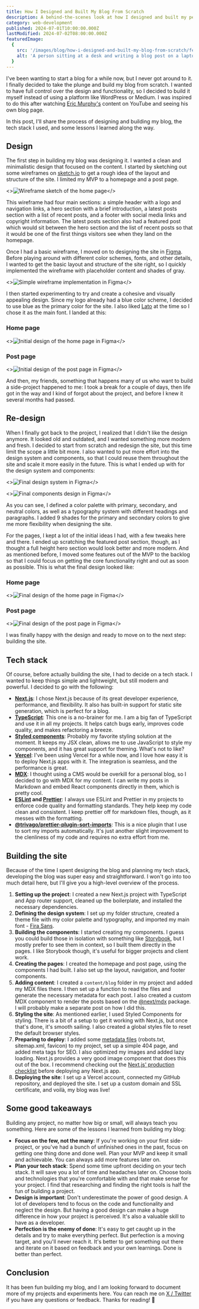 ```yaml
---
title: How I Designed and Built My Blog From Scratch
description: A behind-the-scenes look at how I designed and built my personal blog from scratch, sharing lessons learned, tech stack decisions, and design tips.
category: web-development
published: 2024-07-01T10:00:00.000Z
lastModified: 2024-07-02T08:00:00.000Z
featuredImage:
  {
    src: '/images/blog/how-i-designed-and-built-my-blog-from-scratch/featured-image.webp',
    alt: 'A person sitting at a desk and writing a blog post on a laptop',
  }
---
```


I've been wanting to start a blog for a while now, but I never got around to it. I finally decided to take the plunge and build my blog from scratch. I wanted to have full control over the design and functionality, so I decided to build it myself instead of using a platform like WordPress or Medium. I was inspired to do this after watching [Eric Murphy's](https://ericmurphy.xyz/) content on YouTube and seeing his own blog page.

In this post, I'll share the process of designing and building my blog, the tech stack I used, and some lessons I learned along the way.

## Design

The first step in building my blog was designing it. I wanted a clean and minimalistic design that focused on the content. I started by sketching out some wireframes on [sketch.io](https://sketch.io/) to get a rough idea of the layout and structure of the site. I limited my MVP to a homepage and a post page.

<>![Wireframe sketch of the home page](/images/blog/how-i-designed-and-built-my-blog-from-scratch/wireframe-sketch.webp 'Wireframe sketch of the home page')</>

This wireframe had four main sections: a simple header with a logo and navigation links, a hero section with a brief introduction, a latest posts section with a list of recent posts, and a footer with social media links and copyright information. The latest posts section also had a featured post which would sit between the hero section and the list of recent posts so that it would be one of the first things visitors see when they land on the homepage.

Once I had a basic wireframe, I moved on to designing the site in [Figma](https://www.figma.com). Before playing around with different color schemes, fonts, and other details, I wanted to get the basic layout and structure of the site right, so I quickly implemented the wireframe with placeholder content and shades of gray.

<>![Simple wireframe implementation in Figma](/images/blog/how-i-designed-and-built-my-blog-from-scratch/wireframe-implementation.webp 'Simple wireframe implementation in Figma')</>

I then started experimenting to try and create a cohesive and visually appealing design. Since my logo already had a blue color scheme, I decided to use blue as the primary color for the site. I also liked [Lato](https://www.1001fonts.com/lato-font.html) at the time so I chose it as the main font. I landed at this:

### Home page

<>![Initial design of the home page in Figma](/images/blog/how-i-designed-and-built-my-blog-from-scratch/initial-design-home-page.webp 'Initial design of the home page in Figma')</>

### Post page

<>![Initial design of the post page in Figma](/images/blog/how-i-designed-and-built-my-blog-from-scratch/initial-design-post-page.webp)</>

And then, my friends, something that happens many of us who want to build a side-project happened to me: I took a break for a couple of days, then life got in the way and I kind of forgot about the project, and before I knew it several months had passed. 

## Re-design

When I finally got back to the project, I realized that I didn't like the design anymore. It looked old and outdated, and I wanted something more modern and fresh. I decided to start from scratch and redesign the site, but this time limit the scope a little bit more. I also wanted to put more effort into the design system and components, so that I could reuse them throughout the site and scale it more easily in the future. This is what I ended up with for the design system and components:

<>![Final design system in Figma](/images/blog/how-i-designed-and-built-my-blog-from-scratch/final-design-system.webp 'Final design system in Figma')</>

<>![Final components design in Figma](/images/blog/how-i-designed-and-built-my-blog-from-scratch/final-components.webp 'Final components design in Figma')</>

As you can see, I defined a color palette with primary, secondary, and neutral colors, as well as a typography system with different headings and paragraphs. I added 9 shades for the primary and secondary colors to give me more flexibility when designing the site. 

For the pages, I kept a lot of the initial ideas I had, with a few tweaks here and there. I ended up scratching the featured post section, though, as I thought a full height hero section would look better and more modern. And as mentioned before, I moved some features out of the MVP to the backlog so that I could focus on getting the core functionality right and out as soon as possible. This is what the final design looked like:

### Home page

<>![Final design of the home page in Figma](/images/blog/how-i-designed-and-built-my-blog-from-scratch/final-design-home-page.webp)</>

### Post page

<>![Final design of the post page in Figma](/images/blog/how-i-designed-and-built-my-blog-from-scratch/final-design-post-page.webp)</>

I was finally happy with the design and ready to move on to the next step: building the site.

## Tech stack

Of course, before actually building the site, I had to decide on a tech stack. I wanted to keep things simple and lightweight, but still modern and powerful. I decided to go with the following:

- **[Next.js](https://nextjs.org/)**: I chose Next.js because of its great developer experience, performance, and flexibility. It also has built-in support for static site generation, which is perfect for a blog.
- **[TypeScript](https://www.typescriptlang.org/)**: This one is a no-brainer for me. I am a big fan of TypeScript and use it in all my projects. It helps catch bugs early, improves code quality, and makes refactoring a breeze.
- **[Styled components](https://styled-components.com/)**: Probably my favorite styling solution at the moment. It keeps my JSX clean, allows me to use JavaScript to style my components, and it has great support for theming. What's not to like?
- **[Vercel](https://vercel.com/)**: I've been using Vercel for a while now, and I love how easy it is to deploy Next.js apps with it. The integration is seamless, and the performance is great.
- **[MDX](https://mdxjs.com/)**: I thought using a CMS would be overkill for a personal blog, so I decided to go with MDX for my content. I can write my posts in Markdown and embed React components directly in them, which is pretty cool.
- **[ESLint](https://eslint.org/) and [Prettier](https://prettier.io/)**: I always use ESLint and Prettier in my projects to enforce code quality and formatting standards. They help keep my code clean and consistent. I keep prettier off for markdown files, though, as it messes with the formatting.
- **[@trivago/prettier-plugin-sort-imports](https://github.com/trivago/prettier-plugin-sort-imports)**: This is a nice plugin that I use to sort my imports automatically. It's just another slight improvement to the clenliness of my code and requires no extra effort from me.

## Building the site

Because of the time I spent designing the blog and planning my tech stack, developing the blog was super easy and straightforward. I won't go into too much detail here, but I'll give you a high-level overview of the process.

1. **Setting up the project**: I created a new Next.js project with TypeScript and App router support, cleaned up the boilerplate, and installed the necessary dependencies.
2. **Defining the design system**: I set up my folder structure, created a theme file with my color palette and typography, and imported my main font - [Fira Sans](https://www.fontsquirrel.com/fonts/fira-sans).
3. **Building the components**: I started creating my components. I guess you could build those in isolation with something like [Storybook](https://storybook.js.org/), but I mostly prefer to see them in context, so I built them directly in the pages. I like Storybook though, it's useful for bigger projects and client work.
4. **Creating the pages**: I created the homepage and post page, using the components I had built. I also set up the layout, navigation, and footer components.
5. **Adding content**: I created a `content/blog` folder in my project and added my MDX files there. I then set up a function to read the files and generate the necessary metadata for each post. I also created a custom MDX component to render the posts based on the [@next/mdx](https://nextjs.org/docs/pages/building-your-application/configuring/mdx) package. I will probably make a separate post on how I did this.
6. **Styling the site**: As mentioned earlier, I used Styled Components for styling. There is a bit of a setup to get it working with Next.js, but once that's done, it's smooth sailing. I also created a global styles file to reset the default browser styles.
7. **Preparing to deploy**: I added some [metadata files](https://nextjs.org/docs/app/api-reference/file-conventions/metadata) (robots.txt, sitemap.xml, favicon) to my project, set up a simple 404 page, and added meta tags for SEO. I also optimized my images and added lazy loading. Next.js provides a very good image component that does this out of the box. I recommend checking out the [Next.js' production checklist](https://nextjs.org/docs/app/building-your-application/deploying/production-checklist) before deploying any Next.js app.
8. **Deploying the site**: I set up a Vercel account, connected my GitHub repository, and deployed the site. I set up a custom domain and SSL certificate, and voilà, my blog was live!

## Some good takeaways

Building any project, no matter how big or small, will always teach you something. Here are some of the lessons I learned from building my blog:

- **Focus on the few, not the many**: If you're working on your first side-project, or you've had a bunch of unfinished ones in the past, focus on getting one thing done and done well. Plan your MVP and keep it small and achievable. You can always add more features later on.
- **Plan your tech stack**: Spend some time upfront deciding on your tech stack. It will save you a lot of time and headaches later on. Choose tools and technologies that you're comfortable with and that make sense for your project. I find that researching and finding the right tools is half the fun of building a project.
- **Design is important**: Don't underestimate the power of good design. A lot of developers tend to focus on the code and functionality and neglect the design. But having a good design can make a huge difference in how your project is perceived. It's also a valuable skill to have as a developer.
- **Perfection is the enemy of done**: It's easy to get caught up in the details and try to make everything perfect. But perfection is a moving target, and you'll never reach it. It's better to get something out there and iterate on it based on feedback and your own learnings. Done is better than perfect. 

## Conclusion

It has been fun building my blog, and I am looking forward to document more of my projects and experiments here. You can reach me on [X / Twitter](https://x.com/itsmartinzane) if you have any questions or feedback. Thanks for reading! 🚀
